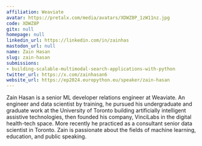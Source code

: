 ```yaml
---
affiliation: Weaviate
avatar: https://pretalx.com/media/avatars/XDWZ8P_1zW11nz.jpg
code: XDWZ8P
gitx: null
homepage: null
linkedin_url: https://linkedin.com/in/zainhas
mastodon_url: null
name: Zain Hasan
slug: zain-hasan
submissions:
- building-scalable-multimodal-search-applications-with-python
twitter_url: https://x.com/zainhasan6
website_url: https://ep2024.europython.eu/speaker/zain-hasan
---
```


Zain Hasan is a senior ML developer relations engineer at Weaviate. An engineer and data scientist by training, he pursued his undergraduate and graduate work at the University of Toronto building artificially intelligent assistive technologies, then founded his company, VinciLabs in the digital health-tech space. More recently he practiced as a consultant senior data scientist in Toronto. Zain is passionate about the fields of machine learning, education, and public speaking.
